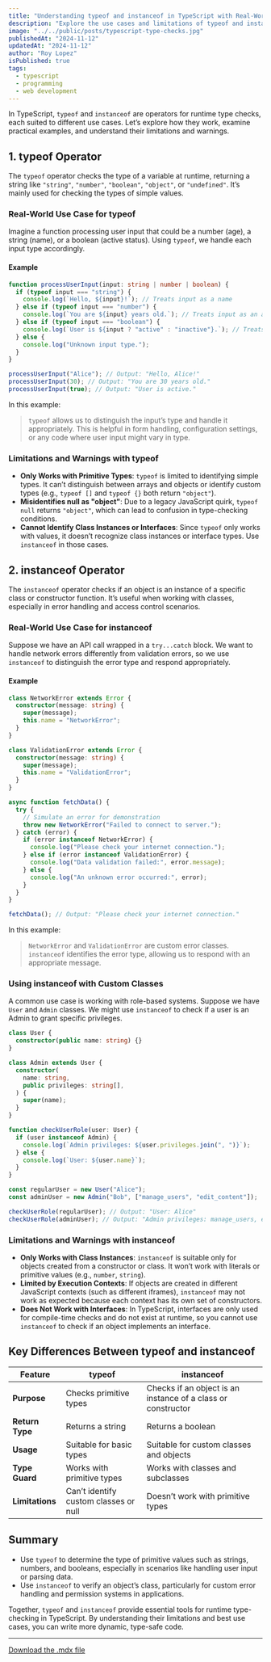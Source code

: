 ```yaml
---
title: "Understanding typeof and instanceof in TypeScript with Real-World Examples"
description: "Explore the use cases and limitations of typeof and instanceof in TypeScript to improve runtime type checks, with practical examples for handling user input, error handling, and role-based permissions."
image: "../../public/posts/typescript-type-checks.jpg"
publishedAt: "2024-11-12"
updatedAt: "2024-11-12"
author: "Roy Lopez"
isPublished: true
tags:
  - typescript
  - programming
  - web development
---
```


In TypeScript, `typeof` and `instanceof` are operators for runtime type checks, each suited to different use cases. Let’s explore how they work, examine practical examples, and understand their limitations and warnings.

## 1. typeof Operator

The `typeof` operator checks the type of a variable at runtime, returning a string like `"string"`, `"number"`, `"boolean"`, `"object"`, or `"undefined"`. It’s mainly used for checking the types of simple values.

### Real-World Use Case for typeof

Imagine a function processing user input that could be a number (age), a string (name), or a boolean (active status). Using `typeof`, we handle each input type accordingly.

#### Example

```typescript
function processUserInput(input: string | number | boolean) {
  if (typeof input === "string") {
    console.log(`Hello, ${input}!`); // Treats input as a name
  } else if (typeof input === "number") {
    console.log(`You are ${input} years old.`); // Treats input as an age
  } else if (typeof input === "boolean") {
    console.log(`User is ${input ? "active" : "inactive"}.`); // Treats input as a status
  } else {
    console.log("Unknown input type.");
  }
}

processUserInput("Alice"); // Output: "Hello, Alice!"
processUserInput(30); // Output: "You are 30 years old."
processUserInput(true); // Output: "User is active."
```

In this example:

> `typeof` allows us to distinguish the input’s type and handle it appropriately. This is helpful in form handling, configuration settings, or any code where user input might vary in type.

### Limitations and Warnings with typeof

- **Only Works with Primitive Types**: `typeof` is limited to identifying simple types. It can’t distinguish between arrays and objects or identify custom types (e.g., `typeof []` and `typeof {}` both return `"object"`).
- **Misidentifies null as "object"**: Due to a legacy JavaScript quirk, `typeof null` returns `"object"`, which can lead to confusion in type-checking conditions.
- **Cannot Identify Class Instances or Interfaces**: Since `typeof` only works with values, it doesn’t recognize class instances or interface types. Use `instanceof` in those cases.

## 2. instanceof Operator

The `instanceof` operator checks if an object is an instance of a specific class or constructor function. It’s useful when working with classes, especially in error handling and access control scenarios.

### Real-World Use Case for instanceof

Suppose we have an API call wrapped in a `try...catch` block. We want to handle network errors differently from validation errors, so we use `instanceof` to distinguish the error type and respond appropriately.

#### Example

```typescript
class NetworkError extends Error {
  constructor(message: string) {
    super(message);
    this.name = "NetworkError";
  }
}

class ValidationError extends Error {
  constructor(message: string) {
    super(message);
    this.name = "ValidationError";
  }
}

async function fetchData() {
  try {
    // Simulate an error for demonstration
    throw new NetworkError("Failed to connect to server.");
  } catch (error) {
    if (error instanceof NetworkError) {
      console.log("Please check your internet connection.");
    } else if (error instanceof ValidationError) {
      console.log("Data validation failed:", error.message);
    } else {
      console.log("An unknown error occurred:", error);
    }
  }
}

fetchData(); // Output: "Please check your internet connection."
```

In this example:

> `NetworkError` and `ValidationError` are custom error classes. `instanceof` identifies the error type, allowing us to respond with an appropriate message.

### Using instanceof with Custom Classes

A common use case is working with role-based systems. Suppose we have `User` and `Admin` classes. We might use `instanceof` to check if a user is an Admin to grant specific privileges.

```typescript
class User {
  constructor(public name: string) {}
}

class Admin extends User {
  constructor(
    name: string,
    public privileges: string[],
  ) {
    super(name);
  }
}

function checkUserRole(user: User) {
  if (user instanceof Admin) {
    console.log(`Admin privileges: ${user.privileges.join(", ")}`);
  } else {
    console.log(`User: ${user.name}`);
  }
}

const regularUser = new User("Alice");
const adminUser = new Admin("Bob", ["manage_users", "edit_content"]);

checkUserRole(regularUser); // Output: "User: Alice"
checkUserRole(adminUser); // Output: "Admin privileges: manage_users, edit_content"
```

### Limitations and Warnings with instanceof

- **Only Works with Class Instances**: `instanceof` is suitable only for objects created from a constructor or class. It won’t work with literals or primitive values (e.g., `number`, `string`).
- **Limited by Execution Contexts**: If objects are created in different JavaScript contexts (such as different iframes), `instanceof` may not work as expected because each context has its own set of constructors.
- **Does Not Work with Interfaces**: In TypeScript, interfaces are only used for compile-time checks and do not exist at runtime, so you cannot use `instanceof` to check if an object implements an interface.

## Key Differences Between typeof and instanceof

| Feature         | typeof                                | instanceof                                                   |
| --------------- | ------------------------------------- | ------------------------------------------------------------ |
| **Purpose**     | Checks primitive types                | Checks if an object is an instance of a class or constructor |
| **Return Type** | Returns a string                      | Returns a boolean                                            |
| **Usage**       | Suitable for basic types              | Suitable for custom classes and objects                      |
| **Type Guard**  | Works with primitive types            | Works with classes and subclasses                            |
| **Limitations** | Can’t identify custom classes or null | Doesn’t work with primitive types                            |

## Summary

- Use `typeof` to determine the type of primitive values such as strings, numbers, and booleans, especially in scenarios like handling user input or parsing data.
- Use `instanceof` to verify an object’s class, particularly for custom error handling and permission systems in applications.

Together, `typeof` and `instanceof` provide essential tools for runtime type-checking in TypeScript. By understanding their limitations and best use cases, you can write more dynamic, type-safe code.

---

[Download the .mdx file](insert_link_here)
